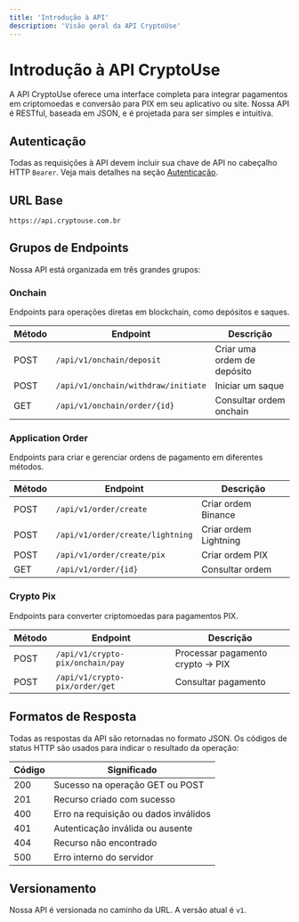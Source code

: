 ```yaml
---
title: 'Introdução à API'
description: 'Visão geral da API CryptoUse'
---
```


# Introdução à API CryptoUse

A API CryptoUse oferece uma interface completa para integrar pagamentos em criptomoedas e conversão para PIX em seu aplicativo ou site. Nossa API é RESTful, baseada em JSON, e é projetada para ser simples e intuitiva.

## Autenticação

Todas as requisições à API devem incluir sua chave de API no cabeçalho HTTP `Bearer`. Veja mais detalhes na seção [Autenticação](/essentials/autenticacao).

## URL Base

```
https://api.cryptouse.com.br
```

## Grupos de Endpoints

Nossa API está organizada em três grandes grupos:

### Onchain

Endpoints para operações diretas em blockchain, como depósitos e saques.

| Método | Endpoint | Descrição |
|--------|----------|-----------|
| POST | `/api/v1/onchain/deposit` | Criar uma ordem de depósito |
| POST | `/api/v1/onchain/withdraw/initiate` | Iniciar um saque |
| GET | `/api/v1/onchain/order/{id}` | Consultar ordem onchain |

### Application Order

Endpoints para criar e gerenciar ordens de pagamento em diferentes métodos.

| Método | Endpoint | Descrição |
|--------|----------|-----------|
| POST | `/api/v1/order/create` | Criar ordem Binance |
| POST | `/api/v1/order/create/lightning` | Criar ordem Lightning |
| POST | `/api/v1/order/create/pix` | Criar ordem PIX |
| GET | `/api/v1/order/{id}` | Consultar ordem |

### Crypto Pix

Endpoints para converter criptomoedas para pagamentos PIX.

| Método | Endpoint | Descrição |
|--------|----------|-----------|
| POST | `/api/v1/crypto-pix/onchain/pay` | Processar pagamento crypto → PIX |
| POST | `/api/v1/crypto-pix/order/get` | Consultar pagamento |

## Formatos de Resposta

Todas as respostas da API são retornadas no formato JSON. Os códigos de status HTTP são usados para indicar o resultado da operação:

| Código | Significado |
|--------|-------------|
| 200 | Sucesso na operação GET ou POST |
| 201 | Recurso criado com sucesso |
| 400 | Erro na requisição ou dados inválidos |
| 401 | Autenticação inválida ou ausente |
| 404 | Recurso não encontrado |
| 500 | Erro interno do servidor |

## Versionamento

Nossa API é versionada no caminho da URL. A versão atual é `v1`. 